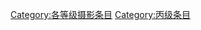 {{catmore1|[[Wikipedia:摄影专题|Wikipedia:摄影专题]]}}
{{Articles by Quality|topic=摄影|project=摄影|format=toc}}
{{emptycat}}

[[Category:各等级摄影条目|Category:各等级摄影条目]]
[[Category:丙级条目|Category:丙级条目]]
